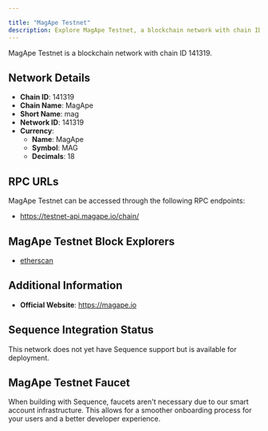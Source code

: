 ```yaml
---

title: "MagApe Testnet"
description: Explore MagApe Testnet, a blockchain network with chain ID 141319. Learn about its native currency, MagApe, and how to interact with the network.
---
```




MagApe Testnet is a blockchain network with chain ID 141319.

## Network Details

- **Chain ID**: 141319
- **Chain Name**: MagApe
- **Short Name**: mag
- **Network ID**: 141319
- **Currency**: 
  - **Name**: MagApe
  - **Symbol**: MAG
  - **Decimals**: 18

## RPC URLs

MagApe Testnet can be accessed through the following RPC endpoints:

- https://testnet-api.magape.io/chain/

## MagApe Testnet Block Explorers

- [etherscan](http://testnet-api.magape.io:81)

## Additional Information

- **Official Website**: https://magape.io

## Sequence Integration Status

This network does not yet have Sequence support but is available for deployment.

## MagApe Testnet Faucet

When building with Sequence, faucets aren't necessary due to our smart account infrastructure. This allows for a smoother onboarding process for your users and a better developer experience.
